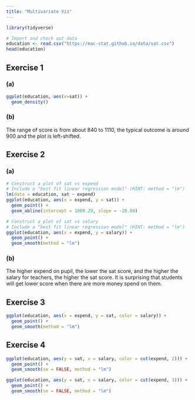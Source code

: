 ```yaml
---
title: "Multivariate Viz"
---
```

```r
library(tidyverse)
```

```r
# Import and check out data
education <- read.csv("https://mac-stat.github.io/data/sat.csv")
head(education)
```

## Exercise 1
### (a)
```r
ggplot(education, aes(x=sat)) +
  geom_density()
```

### (b)
The range of score is from about 840 to 1110, the typical outcome is around 900 and the plot is left-shifted.


## Exercise 2

### (a)
```r
# Construct a plot of sat vs expend
# Include a "best fit linear regression model" (HINT: method = "lm")
lm(data = education, sat ~ expend)
ggplot(education, aes(x = expend, y = sat)) +
  geom_point() +
  geom_abline(intercept = 1089.29, slope = -20.89)
```
```r
# Construct a plot of sat vs salary
# Include a "best fit linear regression model" (HINT: method = "lm")
ggplot(education, aes(x = expend, y = salary)) +
  geom_point() +
  geom_smooth(method = "lm")
```

### (b)
The higher expend on pupil, the lower the sat score, and the higher the salary for teachers, the higher the sat score. It is surprising that students will get lower score when there are more money spend on them.


## Exercise 3
```r
ggplot(education, aes(x = expend, y = sat, color = salary)) +
  geom_point() +
  geom_smooth(method = "lm")
```


## Exercise 4

```r
ggplot(education, aes(y = sat, x = salary, color = cut(expend, 2))) + 
  geom_point() + 
  geom_smooth(se = FALSE, method = "lm")

ggplot(education, aes(y = sat, x = salary, color = cut(expend, 3))) + 
  geom_point() + 
  geom_smooth(se = FALSE, method = "lm")
```



















